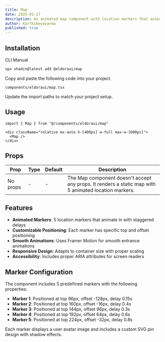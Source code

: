 ```yaml
---
title: Map
date: 2025-01-27
description: An animated map component with location markers that animate in with staggered delays.
author: Karthikeyavarma
published: true
---
```


<ComponentPreview name="map-demo" />

## Installation

<Tabs defaultValue="cli">

<TabsList>
  <TabsTrigger value="cli">CLI</TabsTrigger>
  <TabsTrigger value="manual">Manual</TabsTrigger>
</TabsList>
<TabsContent value="cli">

```bash
npx shadcn@latest add @eldoraui/map
```

</TabsContent>

<TabsContent value="manual">

<Steps>

<Step>Copy and paste the following code into your project.</Step>

`components/eldoraui/map.tsx`

<ComponentSource name="map" />

<Step>Update the import paths to match your project setup.</Step>

</Steps>

</TabsContent>

</Tabs>

## Usage

```tsx showLineNumbers
import { Map } from "@/components/eldoraui/map"
```

```tsx showLineNumbers
<div className="relative mx-auto h-[400px] w-full max-w-[600px]">
  <Map />
</div>
```

## Props

| Prop     | Type | Default | Description                                                                                           |
| -------- | ---- | ------- | ----------------------------------------------------------------------------------------------------- |
| No props | -    | -       | The Map component doesn't accept any props. It renders a static map with 5 animated location markers. |

## Features

- **Animated Markers**: 5 location markers that animate in with staggered delays
- **Customizable Positioning**: Each marker has specific top and offset positioning
- **Smooth Animations**: Uses Framer Motion for smooth entrance animations
- **Responsive Design**: Adapts to container size with proper scaling
- **Accessibility**: Includes proper ARIA attributes for screen readers

## Marker Configuration

The component includes 5 predefined markers with the following properties:

- **Marker 1**: Positioned at top 96px, offset -128px, delay 0.15s
- **Marker 2**: Positioned at top 160px, offset -16px, delay 0.4s
- **Marker 3**: Positioned at top 144px, offset 96px, delay 0.3s
- **Marker 4**: Positioned at top 192px, offset 64px, delay 0.6s
- **Marker 5**: Positioned at top 224px, offset -32px, delay 0.8s

Each marker displays a user avatar image and includes a custom SVG pin design with shadow effects.

